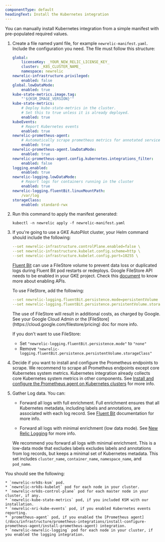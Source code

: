 ```yaml
---
componentType: default
headingText: Install the Kubernetes integration
---
```


You can manually install Kubernetes integration from a simple manifest with pre-populated required values. 

1. Create a file named yaml file, for example `newrelic-manifest.yaml`. Include the configuration you need. The file must follow this structure:
    
    ```yaml
    global:
        licenseKey: _YOUR_NEW_RELIC_LICENSE_KEY_
        cluster: _K8S_CLUSTER_NAME_
        namespace: newrelic
    newrelic-infrastructure.privileged:
        enabled: false
    global.lowDataMode:
        enabled: true
    kube-state-metrics.image.tag:
        "'${KSM_IMAGE_VERSION}'"
    kube-state-metrics:
        # Deploy kube-state-metrics in the cluster.
        # Set this to true unless it is already deployed.
        enabled: true
    kubeEvents:
        # Report Kubernetes events
        enabled: true
    newrelic-prometheus-agent:
        # Automatically scrape prometheus metrics for annotated services in the cluster
        enabled: true
    newrelic-prometheus-agent.lowDataMode:
        enabled: true
    newrelic-prometheus-agent.config.kubernetes.integrations_filter:
        enabled: false
    logging.enabled:
        enabled: true
    newrelic-logging.lowDataMode:
        # Report logs for containers running in the cluster
        enabled: true
    newrelic-logging.fluentBit.linuxMountPath:
        /var/log
    storageClass:
        enabled: standard-rwx
    ```

2. Run this command to apply the manifest generated:

    ```shell
    kubectl -n newrelic apply -f newrelic-manifest.yaml
    ```

3.  If you're going to use a GKE AutoPilot cluster, your Helm command should include the following:

    ```yaml
    --set newrelic-infrastructure.controlPlane.enabled=false \
    --set newrelic-infrastructure.kubelet.config.scheme=http \
    --set newrelic-infrastructure.kubelet.config.port=10255 \
    ```

    [Fluent Bit](https://fluentbit.io/) can use a FileStore volume to prevent data loss or duplicated logs during Fluent Bit pod restarts or redeploys.  Google FileStore API needs to be enabled in your GKE project. Check this [document](https://support.google.com/googleapi/answer/6158841) to know more about enabling APIs. 

    To use FileStore, add the following:

    ```yaml
    --set newrelic-logging.fluentBit.persistence.mode=persistentVolume
    --set newrelic-logging.fluentBit.persistence.persistentVolume.storageClass=standard-rwx
    ```

    <Callout variant="important">
    The use of FileStore will result in additional costs, as charged by Google. See your Google Cloud Admin or the [FileStore](https://cloud.google.com/filestore/pricing) doc for more info.
    </Callout>

    If you don't want to use FileStore:

    * Set `"newrelic-logging.fluentBit.persistence.mode"` to `"none"`
    * Remove `"newrelic-logging.fluentBit.persistence.persistentVolume.storageClass"`

4. Decide if you want to install and configure the Prometheus endpoints to scrape. We recommend to scrape all Prometheus endpoints except core Kubernetes system metrics. Kubernetes integration already collects core Kubernetes system metrics in other components. See [Install and configure the Prometheus agent on Kubernetes clusters](/docs/infrastructure/prometheus-integrations/install-configure-prometheus-agent/install-prometheus-agent/) for more info. 

5. Gather Log data. You can:

    * Forward all logs with full enrichment. Full enrichment ensures that all Kubernetes metadata, including labels and annotations, are associated with each log record. See [Fluent Bit](https://docs.fluentbit.io/manual/installation/kubernetes#concepts) documentation for more info.

    * Forward all logs with minimal enrichment (low data mode). See [New Relic Logging](/docs/kubernetes-pixie/kubernetes-integration/installation/reduce-ingest/#new-relic-logging) for more info.

    We recommend you forward all logs with minimal enrichment. This is a low-data mode that excludes labels excludes labels and annotations from log records, but keeps a minimal set of Kubernetes metadata. This set includes `cluster_name`, `container_name`, `namespace_name`, and `pod_name`.


You should see the following:

    * `newrelic-nrk8s-ksm` pod.
    * `newrelic-nrk8s-kubelet` pod for each node in your cluster.
    * `newrelic-nrk8s-control-plane` pod for each master node in your cluster, if any.
    * `newrelic-kube-state-metrics` pod, if you included KSM with our installation.
    * `newrelic-nri-kube-events` pod, if you enabled Kubernetes events reporting.
    * `prometheus-agent` pod, if you enabled the [Prometheus agent](/docs/infrastructure/prometheus-integrations/install-configure-prometheus-agent/install-prometheus-agent) integration.
    * `newrelic-newrelic-logging` pod for each node in your cluster, if you enabled the logging integration.

